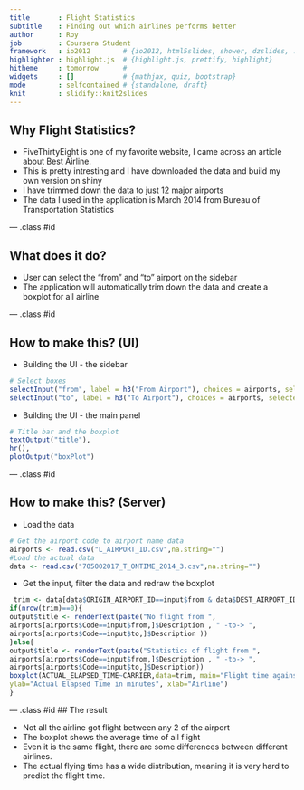 ```yaml
---
title       : Flight Statistics
subtitle    : Finding out which airlines performs better
author      : Roy
job         : Coursera Student
framework   : io2012        # {io2012, html5slides, shower, dzslides, ...}
highlighter : highlight.js  # {highlight.js, prettify, highlight}
hitheme     : tomorrow      # 
widgets     : []            # {mathjax, quiz, bootstrap}
mode        : selfcontained # {standalone, draft}
knit        : slidify::knit2slides
---
```


## Why Flight Statistics?

* FiveThirtyEight is one of my favorite website, I came across an article about Best Airline.
* This is pretty intresting and I have downloaded the data and build my own version on shiny
* I have trimmed down the data to just 12 major airports
* The data I used in the application is March 2014 from Bureau of Transportation Statistics

--- .class #id 

## What does it do?

* User can select the "from" and "to" airport on the sidebar
* The application will automatically trim down the data and create a boxplot for all airline

--- .class #id 

## How to make this? (UI)

* Building the UI - the sidebar
```r
# Select boxes
selectInput("from", label = h3("From Airport"), choices = airports, selected = 1),
selectInput("to", label = h3("To Airport"), choices = airports, selected= 1)
```

* Building the UI - the main panel
```r
# Title bar and the boxplot
textOutput("title"),  
hr(),
plotOutput("boxPlot")
```

--- .class #id 

## How to make this? (Server)
* Load the data
```r
# Get the airport code to airport name data
airports <- read.csv("L_AIRPORT_ID.csv",na.string="")
#Load the actual data
data <- read.csv("705002017_T_ONTIME_2014_3.csv",na.string="")     
```

* Get the input, filter the data and redraw the boxplot
```r
 trim <- data[data$ORIGIN_AIRPORT_ID==input$from & data$DEST_AIRPORT_ID==input$to,]
if(nrow(trim)==0){
output$title <- renderText(paste("No flight from ",
airports[airports$Code==input$from,]$Description , " -to-> ",
airports[airports$Code==input$to,]$Description ))                               
}else{
output$title <- renderText(paste("Statistics of flight from ",
airports[airports$Code==input$from,]$Description , " -to-> ",
airports[airports$Code==input$to,]$Description))                               
boxplot(ACTUAL_ELAPSED_TIME~CARRIER,data=trim, main="Flight time against each airline", 
ylab="Actual Elapsed Time in minutes", xlab="Airline")
}
```

--- .class #id 
## The result

* Not all the airline got flight between any 2 of the airport
* The boxplot shows the average time of all flight
* Even it is the same flight, there are some differences between different airlines.
* The actual flying time has a wide distribution, meaning it is very hard to predict the flight time.


